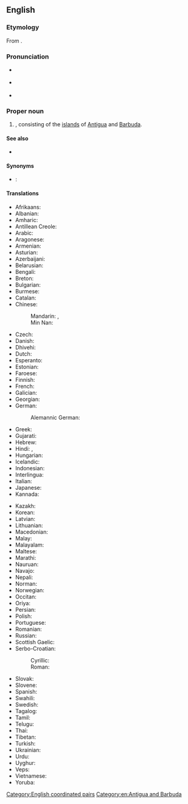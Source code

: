==English==
{{wikipedia}}
{{commonscat}}

===Etymology===
From {{com|en|Antigua|and|Barbuda}}.

===Pronunciation===
* {{a|UK}} {{IPA|en|/ænˌtiː.ɡə ən(d) bɑːˈbjuː.də/}}
* {{a|US}} {{IPA|en|/ænˌti.ɡ(w)ə ənd bɑɹˈbju.də/}}
* {{audio|en|en-us-Antigua and Barbuda.ogg|Audio (US)}}

===Proper noun===
{{en-proper noun}}

# {{senseid|en|Q781}}{{place|en|country|r/Caribbean}}, consisting of the [[island]]s of [[Antigua]] and [[Barbuda]].

====See also====
* {{l|en|Antiguan}}

====Synonyms====
* {{qualifier|abbreviation}}: {{l|en|Ant. & Barb.}}

====Translations====
{{trans-top|id=Q781|country}}
* Afrikaans: {{t|af|Antigua en Barbuda}}
* Albanian: {{t|sq|Antigua dhe Barbuda}}
* Amharic: {{t|am|አንቲጋ እና ባርቡዳ}}
* Antillean Creole: {{t|gcf|Antigwa ek Barbouda}}
* Arabic: {{t|ar|أَنْتِيغُوَا وَبَرْبُودَا|tr=ʾantīḡuwā wa-barbūdā}}
* Aragonese: {{t|an|Antigua y Barbuda|f}}
* Armenian: {{t|hy|Անտիգուա Բարբուդա|sc=Armn}}
* Asturian: {{t+|ast|Antigua y Barbuda|f}}
* Azerbaijani: {{t+|az|Antiqua və Barbuda}}
* Belarusian: {{t|be|Анты́гуа і Барбу́да|f}}
* Bengali: {{t|bn|এন্টিগুয়া এবং বার্বুডা|sc=Beng}}
* Breton: {{t|br|Antigua ha Barbuda}}
* Bulgarian: {{t|bg|Анти́гуа и Барбу́да}}
* Burmese: {{t|my|အင်တီဂွါနှင့် ဘာဘူဒါ}}
* Catalan: {{t+|ca|Antigua i Barbuda}}
* Chinese:
*: Mandarin: {{t+|cmn|安提瓜和巴布達|sc=Hani}}, {{t+|cmn|安提瓜和巴布达|tr=Āntíguā hé Bābùdá|sc=Hani}}
*: Min Nan: {{t+|nan|An-thí-gōa kap Ba̍h-bú-tà}}
* Czech: {{t+|cs|Antigua a Barbuda}}
* Danish: {{t|da|Antigua og Barbuda}}
* Dhivehi: {{t|dv|އެންޓިގުއާ އަދި ބާބިއުޑާ|sc=Thaa}}
* Dutch: {{t+|nl|Antigua en Barbuda}}
* Esperanto: {{t|eo|Antigvo-Barbudo}}
* Estonian: {{t+|et|Antigua ja Barbuda}}
* Faroese: {{t|fo|Antigua og Barbuda}}
* Finnish: {{t+|fi|Antigua ja Barbuda}}
* French: {{t+|fr|Antigua-et-Barbuda}}
* Galician: {{t+|gl|Antiga e Barbuda}}
* Georgian: {{t|ka|ანტიგუა და ბარბუდა|sc=Geor}}
* German: {{t+|de|Antigua und Barbuda|n}}
*: Alemannic German: {{t|gsw|Antigua und Barbuda}}
* Greek: {{t+|el|Αντίγκουα και Μπαρμπούντα|f|sc=Grek}}
* Gujarati: {{t|gu|એંટિગુવા અને બર્બુડા|sc=Gujr}}
* Hebrew: {{t|he|אַנְטִיגוּאָה וּבַּרְבּוּדָה|tr=antiguah u'barbudah|sc=Hebr}}
* Hindi: {{t|hi|एंटीगुआ और बारबूडा|sc=Deva}}, {{t+|hi|अण्टीगुआ और बारबूडा|m}}
* Hungarian: {{t+|hu|Antigua és Barbuda}}
* Icelandic: {{t|is|Antígva og Barbúda}}
* Indonesian: {{t+|id|Antigua dan Barbuda}}
* Interlingua: {{t|ia|Antigua e Barbuda}}
* Italian: {{t|it|Antigua e Barbuda}}
* Japanese: {{t+|ja|アンティグア・バーブーダ|tr=Antigua Bābūda}}
* Kannada: {{t+|kn|ಆಂಟಿಗುವ ಮತ್ತು ಬಾರ್ಬುಡ}}
{{trans-mid}}
* Kazakh: {{t|kk|Антигуа және Барбуда}}
* Korean: {{t|ko|^앤티가 ^바부다}}
* Latvian: {{t|lv|Antigva un Barbuda}}
* Lithuanian: {{t+|lt|Antigva ir Barbuda}}
* Macedonian: {{t|mk|Анти́гва и Барбу́да|f}}
* Malay: {{t|ms|Antigua dan Barbuda}}
* Malayalam: {{t|ml|ആന്റിഗ്വ ബർബുഡ}}
* Maltese: {{t|mt|Antigwa u Barbuda}}
* Marathi: {{t|mr|एन्टिगुवा आणि बर्बूडा|sc=Deva}}
* Nauruan: {{t|na|Antigua me Barbuda}}
* Navajo: {{t|nv|Antíígwa dóó Hashkʼaan Bikéyah Yázhí}}
* Nepali: {{t|ne|एन्टिगुआ र बर्बुडा}}
* Norman: {{t|nrf|Antigua et Barbuda}}
* Norwegian: {{t+|no|Antigua og Barbuda}}
* Occitan: {{t|oc|Antigua e Barbuda}}
* Oriya: {{t|or|ଆଣ୍ଟିଗୁଆ ଓ ବରବୁଡା}}
* Persian: {{t|fa|آنتیگوا و باربودا|tr=ântigvâ va bârbudâ|sc=fa-Arab}}
* Polish: {{t+|pl|Antigua i Barbuda|f}}
* Portuguese: {{t+|pt|Antígua e Barbuda|f}}
* Romanian: {{t+|ro|Antigua și Barbuda|f}}
* Russian: {{t+|ru|Анти́гуа и Барбу́да|f}}
* Scottish Gaelic: {{t|gd|Antigua agus Barbuda}}
* Serbo-Croatian:
*: Cyrillic: {{t|sh|Антигва и Барбуда|sc=Cyrl}}
*: Roman: {{t|sh|Antigva i Barbuda}}
* Slovak: {{t|sk|Antigua a Barbuda}}
* Slovene: {{t+|sl|Antigva in Barbuda}}
* Spanish: {{t+|es|Antigua y Barbuda}}
* Swahili: {{t+|sw|Antigua na Barbuda}}
* Swedish: {{t+|sv|Antigua och Barbuda}}
* Tagalog: {{t+|tl|Antigua at Barbuda}}
* Tamil: {{t|ta|அன்டிகுவா பர்புடா}}
* Telugu: {{t|te|ఆంటిగ్వా మరియు బార్బుడా}}
* Thai: {{t+|th|แอนติกาและบาร์บูดา}}
* Tibetan: {{t|bo|ཨེན་ཊི་གུའ་དང་བར་བུ་ཌ།}}
* Turkish: {{t+|tr|Antigua ve Barbuda}}
* Ukrainian: {{t+|uk|Анти́гуа і Барбу́да|f}}
* Urdu: {{t|ur|باربوڈا و اینٹیگوا}}
* Uyghur: {{t|ug|باربۇدا ۋە ئانتىگۇئا}}
* Veps: {{t|vep|Antigua da Barbud}}
* Vietnamese: {{t|vi|An-ti-goa và Bác-bu-đa}}
* Yoruba: {{t|yo|Ààntígúà àti Báríbúdà}}
{{trans-bottom}}

[[Category:English coordinated pairs]]
[[Category:en:Antigua and Barbuda]]
